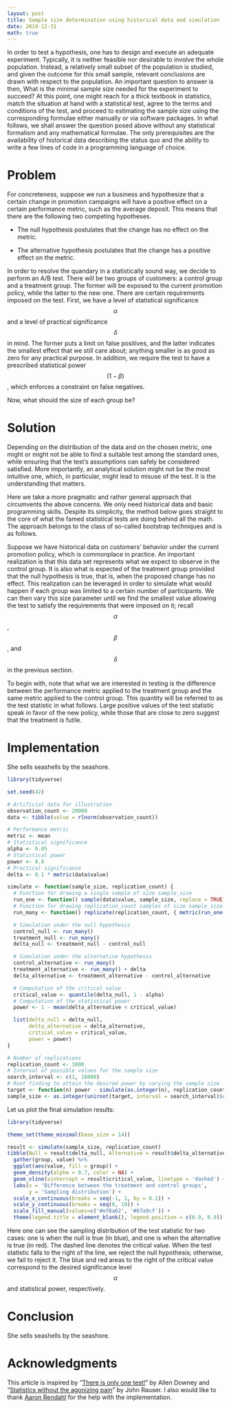 ```yaml
---
layout: post
title: Sample size determination using historical data and simulation
date: 2019-12-31
math: true
---
```


In order to test a hypothesis, one has to design and execute an adequate
experiment. Typically, it is neither feasible nor desirable to involve the whole
population. Instead, a relatively small subset of the population is studied, and
given the outcome for this small sample, relevant conclusions are drawn with
respect to the population. An important question to answer is then, What is the
minimal sample size needed for the experiment to succeed? At this point, one
might reach for a thick textbook in statistics, match the situation at hand with
a statistical test, agree to the terms and conditions of the test, and proceed
to estimating the sample size using the corresponding formulae either manually
or via software packages. In what follows, we shall answer the question posed
above without any statistical formalism and any mathematical formulae. The only
prerequisites are the availability of historical data describing the status quo
and the ability to write a few lines of code in a programming language of
choice.

# Problem

For concreteness, suppose we run a business and hypothesize that a certain
change in promotion campaigns will have a positive effect on a certain
performance metric, such as the average deposit. This means that there are the
following two competing hypotheses.

* The null hypothesis postulates that the change has no effect on the metric.

* The alternative hypothesis postulates that the change has a positive effect on
  the metric.

In order to resolve the quandary in a statistically sound way, we decide to
perform an A/B test. There will be two groups of customers: a control group and
a treatment group. The former will be exposed to the current promotion policy,
while the latter to the new one. There are certain requirements imposed on the
test. First, we have a level of statistical significance $$\alpha$$ and a level
of practical significance $$\delta$$ in mind. The former puts a limit on false
positives, and the latter indicates the smallest effect that we still care
about; anything smaller is as good as zero for any practical purpose. In
addition, we require the test to have a prescribed statistical power $$(1 -
\beta)$$, which enforces a constraint on false negatives.

Now, what should the size of each group be?

# Solution

Depending on the distribution of the data and on the chosen metric, one might or
might not be able to find a suitable test among the standard ones, while
ensuring that the test’s assumptions can safely be considered satisfied. More
importantly, an analytical solution might not be the most intuitive one, which,
in particular, might lead to misuse of the test. It is the understanding that
matters.

Here we take a more pragmatic and rather general approach that circumvents the
above concerns. We only need historical data and basic programming skills.
Despite its simplicity, the method below goes straight to the core of what the
famed statistical tests are doing behind all the math. The approach belongs to
the class of so-called bootstrap techniques and is as follows.

Suppose we have historical data on customers’ behavior under the current
promotion policy, which is commonplace in practice. An important realization is
that this data set represents what we expect to observe in the control group. It
is also what is expected of the treatment group provided that the null
hypothesis is true, that is, when the proposed change has no effect. This
realization can be leveraged in order to simulate what would happen if each
group was limited to a certain number of participants. We can then vary this
size parameter until we find the smallest value allowing the test to satisfy the
requirements that were imposed on it; recall $$\alpha$$, $$\beta$$, and
$$\delta$$ in the previous section.

To begin with, note that what we are interested in testing is the difference
between the performance metric applied to the treatment group and the same
metric applied to the control group. This quantity will be referred to as the
test statistic in what follows. Large positive values of the test statistic
speak in favor of the new policy, while those that are close to zero suggest
that the treatment is futile.

# Implementation

She sells seashells by the seashore.

```r
library(tidyverse)

set.seed(42)

# Artificial data for illustration
observation_count <- 20000
data <- tibble(value = rlnorm(observation_count))

# Performance metric
metric <- mean
# Statistical significance
alpha <- 0.05
# Statistical power
power <- 0.8
# Practical significance
delta <- 0.1 * metric(data$value)

simulate <- function(sample_size, replication_count) {
  # Function for drawing a single sample of size sample_size
  run_one <- function() sample(data$value, sample_size, replace = TRUE)
  # Function for drawing replication_count samples of size sample_size
  run_many <- function() replicate(replication_count, { metric(run_one()) })

  # Simulation under the null hypothesis
  control_null <- run_many()
  treatment_null <- run_many()
  delta_null <- treatment_null - control_null

  # Simulation under the alternative hypothesis
  control_alternative <- run_many()
  treatment_alternative <- run_many() + delta
  delta_alternative <- treatment_alternative - control_alternative

  # Computation of the critical value
  critical_value <- quantile(delta_null, 1 - alpha)
  # Computation of the statistical power
  power <- 1 - mean(delta_alternative < critical_value)

  list(delta_null = delta_null,
       delta_alternative = delta_alternative,
       critical_value = critical_value,
       power = power)
}

# Number of replications
replication_count <- 1000
# Interval of possible values for the sample size
search_interval <- c(1, 10000)
# Root finding to attain the desired power by varying the sample size
target <- function(n) power - simulate(as.integer(n), replication_count)$power
sample_size <- as.integer(uniroot(target, interval = search_interval)$root)
```

Let us plot the final simulation results:

```r
library(tidyverse)

theme_set(theme_minimal(base_size = 14))

result <- simulate(sample_size, replication_count)
tibble(Null = result$delta_null, Alternative = result$delta_alternative) %>%
  gather(group, value) %>%
  ggplot(aes(value, fill = group)) +
  geom_density(alpha = 0.7, color = NA) +
  geom_vline(xintercept = result$critical_value, linetype = 'dashed') +
  labs(x = 'Difference between the treatment and control groups',
       y = 'Sampling distribution') +
  scale_x_continuous(breaks = seq(-1, 1, by = 0.1)) +
  scale_y_continuous(breaks = seq(0, 10)) +
  scale_fill_manual(values=c('#ef8a62', '#67a9cf')) +
  theme(legend.title = element_blank(), legend.position = c(0.9, 0.9))
```

Here one can see the sampling distribution of the test statistic for two cases:
one is when the null is true (in blue), and one is when the alternative is true
(in red). The dashed line denotes the critical value. When the test statistic
falls to the right of the line, we reject the null hypothesis; otherwise, we
fail to reject it. The blue and red areas to the right of the critical value
correspond to the desired significance level $$\alpha$$ and statistical power,
respectively.

# Conclusion

She sells seashells by the seashore.

# Acknowledgments

This article is inspired by “[There is only one test!][Allen Downey]” by Allen
Downey and “[Statistics without the agonizing pain][John Rauser]” by John
Rauser. I also would like to thank [Aaron Rendahl] for the help with the
implementation.

[Aaron Rendahl]: http://users.stat.umn.edu/~rend0020/
[Allen Downey]: http://allendowney.blogspot.com/2011/05/there-is-only-one-test.html
[John Rauser]: https://www.youtube.com/watch?v=5Dnw46eC-0o
